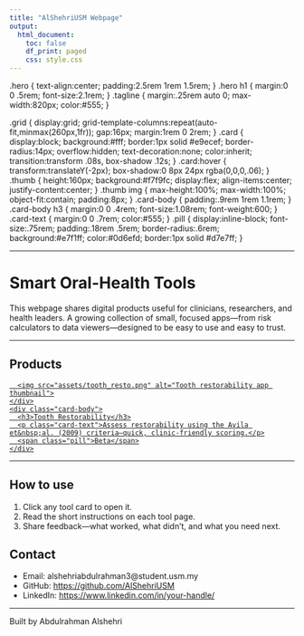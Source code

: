 ```yaml
---
title: "AlShehriUSM Webpage"
output:
  html_document:
    toc: false
    df_print: paged
    css: style.css
---
```


.hero { text-align:center; padding:2.5rem 1rem 1.5rem; }
.hero h1 { margin:0 0 .5rem; font-size:2.1rem; }
.tagline { margin:.25rem auto 0; max-width:820px; color:#555; }

.grid { display:grid; grid-template-columns:repeat(auto-fit,minmax(260px,1fr)); gap:16px; margin:1rem 0 2rem; }
.card { display:block; background:#fff; border:1px solid #e9ecef; border-radius:14px; overflow:hidden; text-decoration:none; color:inherit; transition:transform .08s, box-shadow .12s; }
.card:hover { transform:translateY(-2px); box-shadow:0 8px 24px rgba(0,0,0,.06); }
.thumb { height:160px; background:#f7f9fc; display:flex; align-items:center; justify-content:center; }
.thumb img { max-height:100%; max-width:100%; object-fit:contain; padding:8px; }
.card-body { padding:.9rem 1rem 1.1rem; }
.card-body h3 { margin:0 0 .4rem; font-size:1.08rem; font-weight:600; }
.card-text { margin:0 0 .7rem; color:#555; }
.pill { display:inline-block; font-size:.75rem; padding:.18rem .5rem; border-radius:.6rem; background:#e7f1ff; color:#0d6efd; border:1px solid #d7e7ff; }


---

<div class="hero">
  <h1>Smart Oral-Health Tools</h1>
  <p class="tagline">
    This webpage shares digital products useful for clinicians, researchers, and health leaders.
    A growing collection of small, focused apps—from risk calculators to data viewers—designed to be easy to use and easy to trust.
  </p>
  <div class="hero-cta"></div>
</div>

---

## Products

<div class="grid">
  <!-- TOOL CARD 1 -->
  <a class="card" href="https://rcdy6v-abdulrahman-sh0.shinyapps.io/Tooth-Restorability_App/" target="_blank" rel="noopener">
    <div class="thumb">
      <img src="assets/tooth_resto.png" alt="Tooth restorability app thumbnail">
    </div>
    <div class="card-body">
      <h3>Tooth Restorability</h3>
      <p class="card-text">Assess restorability using the Avila et&nbsp;al. (2009) criteria—quick, clinic-friendly scoring.</p>
      <span class="pill">Beta</span>
    </div>
  </a>
</div>

---

## How to use
1. Click any tool card to open it.  
2. Read the short instructions on each tool page.  
3. Share feedback—what worked, what didn’t, and what you need next.

## Contact
- Email: alshehriabdulrahman3@student.usm.my  
- GitHub: <https://github.com/AlShehriUSM>  
- LinkedIn: <https://www.linkedin.com/in/your-handle/>

---

Built by Abdulrahman Alshehri
